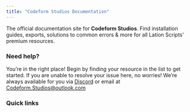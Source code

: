```yaml
---
title: "Codeform Studios Documentation"
---
```


The official documentation site for **Codeform Studios**. Find installation guides, exports, solutions to common errors & more for all Lation Scripts’ premium resources.

### **Need help?**

You’re in the right place! Begin by finding your resource in the list to get started. If you are unable to resolve your issue here, no worries! We’re always available for you via [Discord](https://discord.gg/9EbY4nM5uu) or email at [Codeform.Studios@outlook.com](mailto:Codeform.Studios@outlook.com)

### **Quick links**

<Columns cols={2}>
  <Card title="website" icon="code" iconType="solid" href="https://codeform.cc">
    
  </Card>
  <Card title="Join Discord" icon="discord" href="https://discord.gg/jga62QmHzs">
    
  </Card>
</Columns>